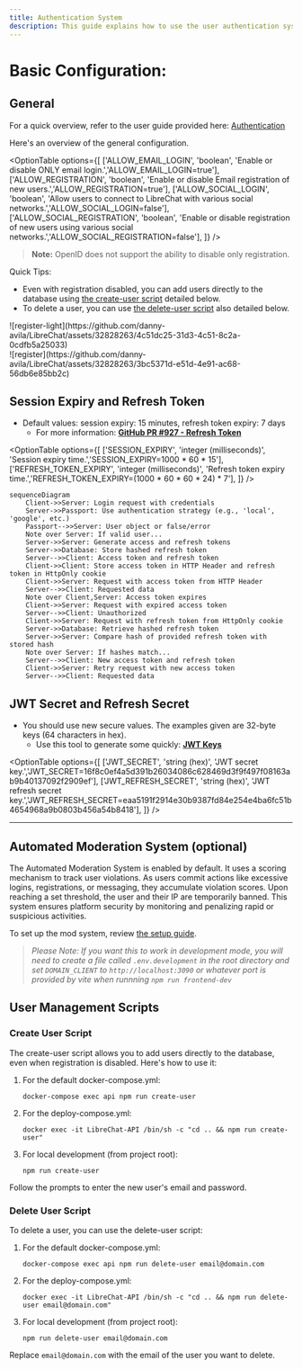 ```yaml
---
title: Authentication System
description: This guide explains how to use the user authentication system of LibreChat, which offers secure and easy email and social logins. You will learn how to set up sign up, log in, password reset, and more.
--- 
```


# Basic Configuration:

## General

For a quick overview, refer to the user guide provided here: [Authentication](/docs/features/authentication)

Here's an overview of the general configuration.

<OptionTable
  options={[
    ['ALLOW_EMAIL_LOGIN', 'boolean', 'Enable or disable ONLY email login.','ALLOW_EMAIL_LOGIN=true'],
    ['ALLOW_REGISTRATION', 'boolean', 'Enable or disable Email registration of new users.','ALLOW_REGISTRATION=true'],
    ['ALLOW_SOCIAL_LOGIN', 'boolean', 'Allow users to connect to LibreChat with various social networks.','ALLOW_SOCIAL_LOGIN=false'],
    ['ALLOW_SOCIAL_REGISTRATION', 'boolean', 'Enable or disable registration of new users using various social networks.','ALLOW_SOCIAL_REGISTRATION=false'],
  ]}
/>

> **Note:** OpenID does not support the ability to disable only registration.

Quick Tips:

- Even with registration disabled, you can add users directly to the database using [the create-user script](#create-user-script) detailed below.
- To delete a user, you can use [the delete-user script](#delete-user-script) also detailed below.



<div style={{display: "flex", justifyContent: "center", alignItems: "center", flexDirection: "column"}}>
  <div className="image-light-theme">
    ![register-light](https://github.com/danny-avila/LibreChat/assets/32828263/4c51dc25-31d3-4c51-8c2a-0cdfb5a25033)
  </div>

  <div className="image-dark-theme">
    ![register](https://github.com/danny-avila/LibreChat/assets/32828263/3bc5371d-e51d-4e91-ac68-56db6e85bb2c)
  </div>
</div>


## Session Expiry and Refresh Token

- Default values: session expiry: 15 minutes, refresh token expiry: 7 days
  - For more information: **[GitHub PR #927 - Refresh Token](https://github.com/danny-avila/LibreChat/pull/927)**

<OptionTable
  options={[
    ['SESSION_EXPIRY', 'integer (milliseconds)', 'Session expiry time.','SESSION_EXPIRY=1000 * 60 * 15'],
    ['REFRESH_TOKEN_EXPIRY', 'integer (milliseconds)', 'Refresh token expiry time.','REFRESH_TOKEN_EXPIRY=(1000 * 60 * 60 * 24) * 7'],
  ]}
/>

``` mermaid
sequenceDiagram
    Client->>Server: Login request with credentials
    Server->>Passport: Use authentication strategy (e.g., 'local', 'google', etc.)
    Passport-->>Server: User object or false/error
    Note over Server: If valid user...
    Server->>Server: Generate access and refresh tokens
    Server->>Database: Store hashed refresh token
    Server-->>Client: Access token and refresh token
    Client->>Client: Store access token in HTTP Header and refresh token in HttpOnly cookie
    Client->>Server: Request with access token from HTTP Header
    Server-->>Client: Requested data
    Note over Client,Server: Access token expires
    Client->>Server: Request with expired access token
    Server-->>Client: Unauthorized
    Client->>Server: Request with refresh token from HttpOnly cookie
    Server->>Database: Retrieve hashed refresh token
    Server->>Server: Compare hash of provided refresh token with stored hash
    Note over Server: If hashes match...
    Server-->>Client: New access token and refresh token
    Client->>Server: Retry request with new access token
    Server-->>Client: Requested data
```

## JWT Secret and Refresh Secret

- You should use new secure values. The examples given are 32-byte keys (64 characters in hex). 
  - Use this tool to generate some quickly: **[JWT Keys](/toolkit/creds_generator)**

<OptionTable
  options={[
    ['JWT_SECRET', 'string (hex)', 'JWT secret key.','JWT_SECRET=16f8c0ef4a5d391b26034086c628469d3f9f497f08163ab9b40137092f2909ef'],
    ['JWT_REFRESH_SECRET', 'string (hex)', 'JWT refresh secret key.','JWT_REFRESH_SECRET=eaa5191f2914e30b9387fd84e254e4ba6fc51b4654968a9b0803b456a54b8418'],
  ]}
/>

---

## Automated Moderation System (optional)

The Automated Moderation System is enabled by default. It uses a scoring mechanism to track user violations. As users commit actions like excessive logins, registrations, or messaging, they accumulate violation scores. Upon reaching a set threshold, the user and their IP are temporarily banned. This system ensures platform security by monitoring and penalizing rapid or suspicious activities.

To set up the mod system, review [the setup guide](/docs/configuration/mod_system).

> *Please Note: If you want this to work in development mode, you will need to create a file called `.env.development` in the root directory and set `DOMAIN_CLIENT` to `http://localhost:3090` or whatever port  is provided by vite when runnning `npm run frontend-dev`*

## User Management Scripts

### Create User Script

The create-user script allows you to add users directly to the database, even when registration is disabled. Here's how to use it:

1. For the default docker-compose.yml:
   ```
   docker-compose exec api npm run create-user
   ```

2. For the deploy-compose.yml:
   ```
   docker exec -it LibreChat-API /bin/sh -c "cd .. && npm run create-user"
   ```

3. For local development (from project root):
   ```
   npm run create-user
   ```

Follow the prompts to enter the new user's email and password.

### Delete User Script

To delete a user, you can use the delete-user script:

1. For the default docker-compose.yml:
   ```
   docker-compose exec api npm run delete-user email@domain.com
   ```

2. For the deploy-compose.yml:
   ```
   docker exec -it LibreChat-API /bin/sh -c "cd .. && npm run delete-user email@domain.com"
   ```

3. For local development (from project root):
   ```
   npm run delete-user email@domain.com
   ```

Replace `email@domain.com` with the email of the user you want to delete.

